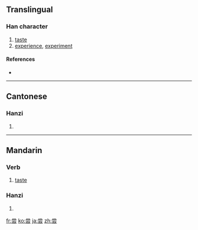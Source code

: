 {{also|嘗}}
==Translingual==

===Han character===
{{Han char|rn=42|rad=小|as=06|sn=9|four=|canj=火月一一戈 (FBMMI)}}

# [[taste]]
# [[experience]], [[experiment]]

====References====
* {{Han ref|kx=0297.151|hdz=10564.100|uh=5C1D|ud=23581}}

----

==Cantonese==

===Hanzi===
{{yue-hanzi|jyut=|y=seung4|tra=嘗}}

# {{defn|Cantonese|sort=小06}}

----

==Mandarin==
===Verb===
{{infl|cmn|verb}}

# [[taste]] {{sense|try the flavour of}}

===Hanzi===
{{cmn-hanzi|tra=嘗|pin=[[cháng]] ([[chang2]])|wg=ch'ang<sup>2</sup>}}

# {{defn|Mandarin|sort=小06}}

[[fr:尝]]
[[ko:尝]]
[[ja:尝]]
[[zh:尝]]